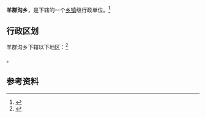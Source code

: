{{中国乡级行政区|15/01/23/206/000}}

'''羊群沟乡'''，是{{PRC admin/fullname|15/01/23/206/000|3}}下辖的一个[[乡镇|乡镇]]级行政单位。<ref>{{PRC admin/ref sgc|{{PRC admin/parent|15/01/23/206/000}}}}</ref>

== 行政区划 ==

羊群沟乡下辖以下地区：<ref>{{PRC admin/ref sgc|15/01/23/206/000}}</ref>

{{PRC admin/children|15/01/23/206/000}}。

== 参考资料 ==

{{reflist}}

{{行政区划小作品}}
{{PRC admin/navcat|15/01/23/206/000}}